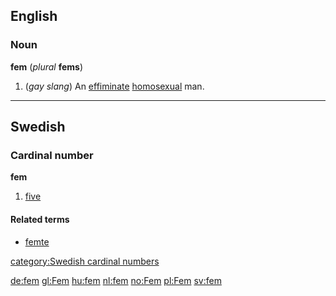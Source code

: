 ==English==
===Noun===
'''fem''' (''plural'' '''fems''')

#(''gay slang'') An [[effiminate]] [[homosexual]] man.

----
==Swedish==
===Cardinal number===
'''fem'''
#[[five]]
====Related terms====
*[[femte]]
[[category:Swedish cardinal numbers]]

[[de:fem]]
[[gl:Fem]]
[[hu:fem]]
[[nl:fem]]
[[no:Fem]]
[[pl:Fem]]
[[sv:fem]]
